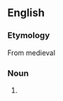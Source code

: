 {{also|auto-de-fe|auto de fe|auto-de-fé}}
==English==
{{wikipedia}}

===Etymology===
From medieval {{etyl|es|en}} {{m|es|auto de fé||act of faith}}

===Noun===
{{en-noun|autos de fé}}

# {{alternative spelling of|auto de fe|lang=en}}